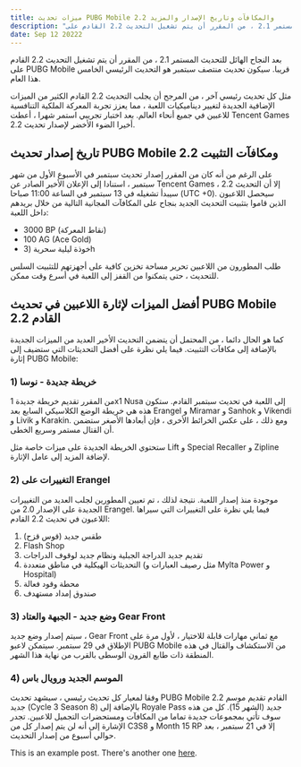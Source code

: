 ```yaml
---
title: ميزات تحديث PUBG Mobile 2.2 والمكافآت وتاريخ الإصدار والمزيد
description: "بعد النجاح الهائل للتحديث المستمر 2.1 ، من المقرر أن يتم تشغيل التحديث 2.2 القادم على PUBG Mobile قريبا"
date: Sep 12 20222
---
```

بعد النجاح الهائل للتحديث المستمر 2.1 ، من المقرر أن يتم تشغيل التحديث 2.2 القادم على PUBG Mobile قريبا. سيكون تحديث منتصف سبتمبر هو التحديث الرئيسي الخامس هذا العام.

مثل كل تحديث رئيسي آخر ، من المرجح أن يجلب التحديث 2.2 القادم الكثير من الميزات الإضافية الجديدة لتغيير ديناميكيات اللعبة ، مما يعزز تجربة المعركة الملكية التنافسية للاعبين في جميع أنحاء العالم. بعد اختبار تجريبي استمر شهرا ، أعطت Tencent Games أخيرا الضوء الأخضر لإصدار تحديث 2.2.

تاريخ إصدار تحديث PUBG Mobile 2.2 ومكافآت التثبيت
-------------------------------------------------

على الرغم من أنه كان من المقرر إصدار تحديث سبتمبر في الأسبوع الأول من شهر سبتمبر ، استنادا إلى الإعلان الأخير الصادر عن Tencent Games ، إلا أن التحديث 2.2 سيبدأ تشغيله في 13 سبتمبر في الساعة 11:00 صباحا (UTC +0).
سيحصل اللاعبون الذين قاموا بتثبيت التحديث الجديد بنجاح على المكافآت المجانية التالية من خلال بريدهم داخل اللعبة:

*   3000 BP (نقاط المعركة)
*   100 AG (Ace Gold)
*   خوذة ليلية سحرية (3h

طلب المطورون من اللاعبين تحرير مساحة تخزين كافية على أجهزتهم للتثبيت السلس للتحديث ، حتى يتمكنوا من القفز إلى اللعبة في أسرع وقت ممكن.


أفضل الميزات لإثارة اللاعبين في تحديث PUBG Mobile 2.2 القادم
------------------------------------------------------------

كما هو الحال دائما ، من المحتمل أن يتضمن التحديث الأخير العديد من الميزات الجديدة بالإضافة إلى مكافآت التثبيت. فيما يلي نظرة على أفضل التحديثات التي ستضيف إلى إثارة PUBG Mobile:

### 1) خريطة جديدة - نوسا

من المقرر تقديم خريطة جديدة 1x1 Nusa إلى اللعبة في تحديث سبتمبر القادم. ستكون هذه هي خريطة الوضع الكلاسيكي السابع بعد Erangel و Miramar و Sanhok و Vikendi و Livik و Karakin. ومع ذلك ، على عكس الخرائط الأخرى ، فإن أبعادها الأصغر ستضمن أن القتال مستمر وسريع الخطى.

ستحتوي الخريطة الجديدة على ميزات خاصة مثل Lift و Special Recaller و Zipline لإضافة المزيد إلى عامل الإثارة.


### 2) التغييرات على Erangel

موجودة منذ إصدار اللعبة. نتيجة لذلك ، تم تعيين المطورين لجلب العديد من التغييرات الجديدة على الإصدار 2.0 من Erangel. فيما يلي نظرة على التغييرات التي سيراها اللاعبون في تحديث 2.2 القادم:

1.  طقس جديد (قوس قزح)
2.  Flash Shop
3.  تقديم جديد الدراجة الجبلية ونظام جديد لوقوف الدراجات
4.  التحديثات الهيكلية في مناطق متعددة (مثل رصيف العبارات و Mylta Power و Hospital)
5.  محطة وقود فعالة
6.  صندوق إمداد مستهدف

### 3) وضع جديد - الجبهة والعتاد Gear Front

سيتم إصدار وضع جديد ، Gear Front مع ثماني مهارات قابلة للاختيار ، لأول مرة على الإطلاق في 29 سبتمبر. سيتمكن لاعبو PUBG Mobile من الاستكشاف والقتال في هذه المنطقة ذات طابع القرون الوسطى بالقرب من نهاية هذا الشهر.

### 4) الموسم الجديد ورويال باس

وفقا لمعيار كل تحديث رئيسي ، سيشهد تحديث PUBG Mobile 2.2 القادم تقديم موسم جديد (Cycle 3 Season 8) بالإضافة إلى Royale Pass جديد (الشهر 15). كل من هذه سوف تأتي بمجموعات جديدة تماما من المكافآت ومستحضرات التجميل للاعبين. تجدر الإشارة إلى أنه لن يتم إصدار كل من C3S8 و Month 15 RP إلا في 21 سبتمبر ، بعد حوالي أسبوع من إصدار التحديث.





This is an example post. There's another one [here](/posts/example-post).
